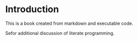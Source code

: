 # Introduction {#intro .unnumbered}

This is a book created from markdown and executable code.

Sefor additional discussion of literate programming.
